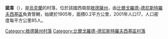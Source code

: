 {{expand|time=2016-09-03T01:14:34+00:00}}
{{unreferenced|time=2016-09-03T01:14:34+00:00}}
{{coord|46|13|43|N|30|10|4|E|scale:30000|display=title}}

'''諾韋'''（{{lang-uk|Нове}}），是[[烏克蘭|烏克蘭]]的村落，位於該國西南部[[敖德薩州|敖德薩州]]，由[[比爾戈羅德-德尼斯特羅夫西基區|比爾戈羅德-德尼斯特羅夫西基區]]負責管轄，始建於1905年，面積0.2平方公里，2001年人口17，人口密度每平方公里85人。

{{DEFAULTSORT:Нове}}
[[Category:敖德薩州村落|Category:敖德薩州村落]]
[[Category:比爾戈羅德-德尼斯特羅夫西基區村落|Category:比爾戈羅德-德尼斯特羅夫西基區村落]]


{{Odessa-geo-stub}}